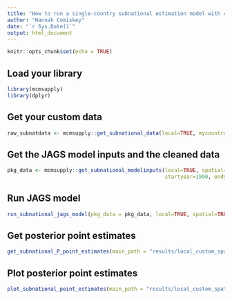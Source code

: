 ```yaml
---
title: "How to run a single-country subnational estimation model with custom data"
author: "Hannah Comiskey"
date: "`r Sys.Date()`"
output: html_document
---
```


```r
knitr::opts_chunk$set(echo = TRUE)
```

## Load your library

```r
library(mcmsupply)
library(dplyr)
```

## Get your custom data

```r
raw_subnatdata <- mcmsupply::get_subnational_data(local=TRUE, mycountry="Ethiopia", fp2030 = TRUE, surveydata_filepath="data-raw/sample_custom_datasets/ethiopia_subnat_customdata.xlsx") 
```

## Get the JAGS model inputs and the cleaned data

```r
pkg_data <- mcmsupply::get_subnational_modelinputs(local=TRUE, spatial=TRUE, mycountry="Ethiopia",
                                                   startyear=1990, endyear=2028.5, nsegments=12, raw_subnatdata)

```

## Run JAGS model

```r
run_subnational_jags_model(pkg_data = pkg_data, local=TRUE, spatial=TRUE, main_path = "results/local_custom_spatial/", n_iter = 80000, n_burnin = 10000, n_thin = 35, mycountry="Ethiopia")

```

## Get posterior point estimates

```r
get_subnational_P_point_estimates(main_path = "results/local_custom_spatial/", pkg_data, local=TRUE, spatial=TRUE, mycountry="Ethiopia")
```


## Plot posterior point estimates

```r
plot_subnational_point_estimates(main_path = "results/local_custom_spatial/", pkg_data = pkg_data, vis_path = "visualisations/local_custom_spatial/", local=TRUE, mycountry="Ethiopia")
```
